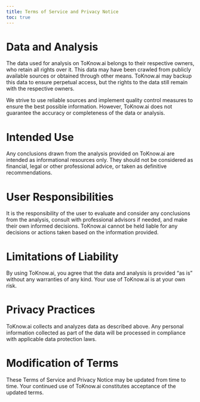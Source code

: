 ```yaml
---
title: Terms of Service and Privacy Notice
toc: true
---
```


# Data and Analysis 
The data used for analysis on ToKnow.ai belongs to their respective owners, who retain all rights over it. This data may have been crawled from publicly available sources or obtained through other means. ToKnow.ai may backup this data to ensure perpetual access, but the rights to the data still remain with the respective owners.

We strive to use reliable sources and implement quality control measures to ensure the best possible information. However, ToKnow.ai does not guarantee the accuracy or completeness of the data or analysis.

# Intended Use
Any conclusions drawn from the analysis provided on ToKnow.ai are intended as informational resources only. They should not be considered as financial, legal or other professional advice, or taken as definitive recommendations.  

# User Responsibilities
It is the responsibility of the user to evaluate and consider any conclusions from the analysis, consult with professional advisors if needed, and make their own informed decisions. ToKnow.ai cannot be held liable for any decisions or actions taken based on the information provided.

# Limitations of Liability  
By using ToKnow.ai, you agree that the data and analysis is provided "as is" without any warranties of any kind. Your use of ToKnow.ai is at your own risk.

# Privacy Practices
ToKnow.ai collects and analyzes data as described above. Any personal information collected as part of the data will be processed in compliance with applicable data protection laws.

# Modification of Terms
These Terms of Service and Privacy Notice may be updated from time to time. Your continued use of ToKnow.ai constitutes acceptance of the updated terms.